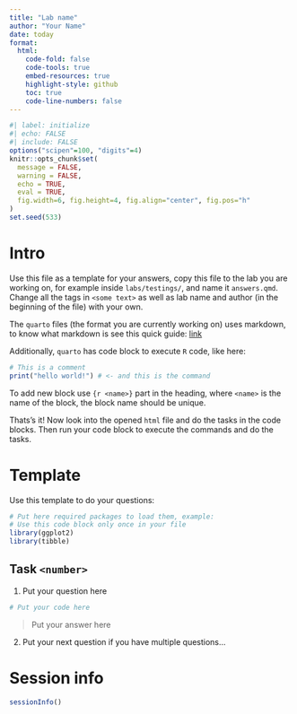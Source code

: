```yaml
---
title: "Lab name"
author: "Your Name"
date: today
format:
  html:
    code-fold: false
    code-tools: true
    embed-resources: true
    highlight-style: github
    toc: true
    code-line-numbers: false
---
```


```r
#| label: initialize
#| echo: FALSE
#| include: FALSE
options("scipen"=100, "digits"=4)
knitr::opts_chunk$set(
  message = FALSE,
  warning = FALSE,
  echo = TRUE,
  eval = TRUE,
  fig.width=6, fig.height=4, fig.align="center", fig.pos="h"
)
set.seed(533)
```

# Intro

Use this file as a template for your answers, copy this file to the lab you are working on, for example inside `labs/testings/`, and name it `answers.qmd`. Change all the tags in `<some text>` as well as lab name and author (in the beginning of the file) with your own.

The `quarto` files (the format you are currently working on) uses markdown, to know what markdown is see this quick guide: [link](https://commonmark.org/help/)

Additionally, `quarto` has code block to execute `R` code, like here:

```r
# This is a comment
print("hello world!") # <- and this is the command
```

To add new block use `{r <name>}` part in the heading, where `<name>` is the name of the block, the block name should be unique.

Thats's it! Now look into the opened `html` file and do the tasks in the code blocks. Then run your code block to execute the commands and do the tasks.

# Template

Use this template to do your questions:

```r
# Put here required packages to load them, example:
# Use this code block only once in your file
library(ggplot2)
library(tibble)
```

## Task `<number>`

::: {.callout-note collapse="false"}

1. Put your question here

```r

# Put your code here

```

> Put your answer here

2. Put your next question if you have multiple questions...

:::

# Session info

```r
sessionInfo()
```

